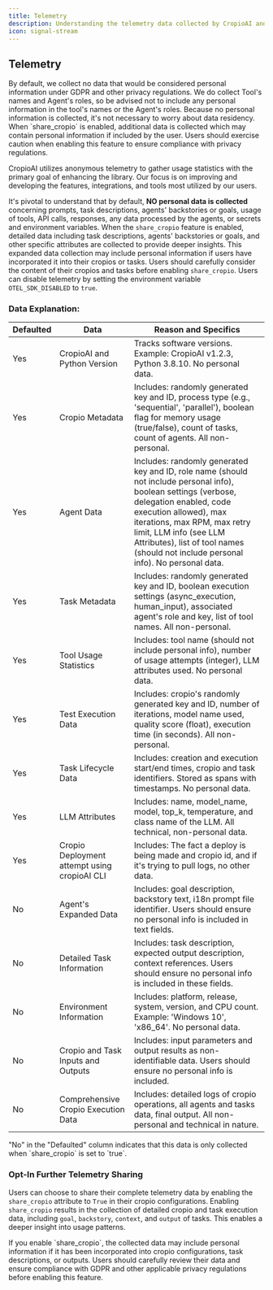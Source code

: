 ```yaml
---
title: Telemetry
description: Understanding the telemetry data collected by CropioAI and how it contributes to the enhancement of the library.
icon: signal-stream
---
```


## Telemetry

<Note>
    By default, we collect no data that would be considered personal information under GDPR and other privacy regulations.
    We do collect Tool's names and Agent's roles, so be advised not to include any personal information in the tool's names or the Agent's roles.
	Because no personal information is collected, it's not necessary to worry about data residency.
	When `share_cropio` is enabled, additional data is collected which may contain personal information if included by the user. 
    Users should exercise caution when enabling this feature to ensure compliance with privacy regulations.
</Note>

CropioAI utilizes anonymous telemetry to gather usage statistics with the primary goal of enhancing the library. 
Our focus is on improving and developing the features, integrations, and tools most utilized by our users.

It's pivotal to understand that by default, **NO personal data is collected** concerning prompts, task descriptions, agents' backstories or goals, 
usage of tools, API calls, responses, any data processed by the agents, or secrets and environment variables.
When the `share_cropio` feature is enabled, detailed data including task descriptions, agents' backstories or goals, and other specific attributes are collected 
to provide deeper insights. This expanded data collection may include personal information if users have incorporated it into their cropios or tasks. 
Users should carefully consider the content of their cropios and tasks before enabling `share_cropio`. 
Users can disable telemetry by setting the environment variable `OTEL_SDK_DISABLED` to `true`.

### Data Explanation:
| Defaulted | Data                                      | Reason and Specifics                                                                                                       |
|-----------|-------------------------------------------|-----------------------------------------------------------------------------------------------------------------------------|
| Yes       | CropioAI and Python Version                 | Tracks software versions. Example: CropioAI v1.2.3, Python 3.8.10. No personal data. |
| Yes       | Cropio Metadata | Includes: randomly generated key and ID, process type (e.g., 'sequential', 'parallel'), boolean flag for memory usage (true/false), count of tasks, count of agents. All non-personal. |
| Yes       | Agent Data | Includes: randomly generated key and ID, role name (should not include personal info), boolean settings (verbose, delegation enabled, code execution allowed), max iterations, max RPM, max retry limit, LLM info (see LLM Attributes), list of tool names (should not include personal info). No personal data. |
| Yes       | Task Metadata | Includes: randomly generated key and ID, boolean execution settings (async_execution, human_input), associated agent's role and key, list of tool names. All non-personal. |
| Yes       | Tool Usage Statistics | Includes: tool name (should not include personal info), number of usage attempts (integer), LLM attributes used. No personal data. |
| Yes       | Test Execution Data | Includes: cropio's randomly generated key and ID, number of iterations, model name used, quality score (float), execution time (in seconds). All non-personal. |
| Yes       | Task Lifecycle Data | Includes: creation and execution start/end times, cropio and task identifiers. Stored as spans with timestamps. No personal data. |
| Yes       | LLM Attributes | Includes: name, model_name, model, top_k, temperature, and class name of the LLM. All technical, non-personal data. |
| Yes       | Cropio Deployment attempt using cropioAI CLI | Includes: The fact a deploy is being made and cropio id, and if it's trying to pull logs, no other data. |
| No        | Agent's Expanded Data | Includes: goal description, backstory text, i18n prompt file identifier. Users should ensure no personal info is included in text fields. |
| No        | Detailed Task Information | Includes: task description, expected output description, context references. Users should ensure no personal info is included in these fields. |
| No        | Environment Information | Includes: platform, release, system, version, and CPU count. Example: 'Windows 10', 'x86_64'. No personal data. |
| No        | Cropio and Task Inputs and Outputs | Includes: input parameters and output results as non-identifiable data. Users should ensure no personal info is included. |
| No        | Comprehensive Cropio Execution Data | Includes: detailed logs of cropio operations, all agents and tasks data, final output. All non-personal and technical in nature. |

<Note>
    "No" in the "Defaulted" column indicates that this data is only collected when `share_cropio` is set to `true`.
</Note>

### Opt-In Further Telemetry Sharing

Users can choose to share their complete telemetry data by enabling the `share_cropio` attribute to `True` in their cropio configurations. 
Enabling `share_cropio` results in the collection of detailed cropio and task execution data, including `goal`, `backstory`, `context`, and `output` of tasks. 
This enables a deeper insight into usage patterns.

<Warning>
    If you enable `share_cropio`, the collected data may include personal information if it has been incorporated into cropio configurations, task descriptions, or outputs. 
    Users should carefully review their data and ensure compliance with GDPR and other applicable privacy regulations before enabling this feature.
</Warning>